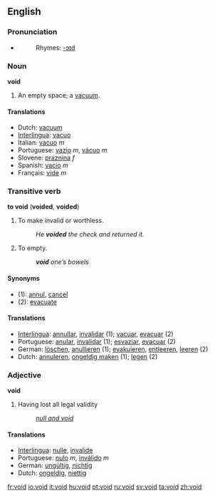 ==English==

===Pronunciation===
*{{audio|en-us-void.ogg|Audio (US)}}
*:Rhymes: [[Rhymes:English:-ɔɪd|-ɔɪd]]

===Noun===
'''void'''

# An empty space; a [[vacuum]].

====Translations====
*Dutch: [[vacuum]]
*[[Interlingua]]: [[vacuo]]
*Italian: [[vacuo]] ''m''
*Portuguese: [[vazio]] ''m'', [[vácuo]] ''m''
*Slovene: [[praznina]] ''f''
*Spanish: [[vacío]] ''m''
*Français: [[vide]] ''m''

===Transitive verb===
'''to void''' ('''voided''', '''voided''')

# To make invalid or worthless.
#: ''He '''voided''' the check and returned it.''
# {{italbrac|Medical}} To empty.
#: '''''void''' one’s bowels''

====Synonyms====
*(1): [[annul]], [[cancel]]
*(2): [[evacuate]]

====Translations====
*[[Interlingua]]: [[annullar]], [[invalidar]] (1); [[vacuar]], [[evacuar]] (2)
*Portuguese: [[anular]], [[invalidar]] (1); [[esvaziar]], [[evacuar]] (2)
*German: [[löschen]], [[anullieren]] (1); [[evakuieren]], [[entleeren]], [[leeren]] (2)
*Dutch: [[annuleren]], [[ongeldig maken]] (1); [[legen]] (2)

===Adjective===
'''void'''

# Having lost all legal validity
#: ''[[null and void]]''

====Translations====
*[[Interlingua]]: [[nulle]], [[invalide]]
*Portuguese: [[nulo]] ''m'', [[inválido]] ''m''
*German: [[ungültig]], [[nichtig]]
*Dutch: [[ongeldig]], [[niettig]]

[[fr:void]]
[[io:void]]
[[it:void]]
[[hu:void]]
[[pt:void]]
[[ru:void]]
[[sv:void]]
[[ta:void]]
[[zh:void]]